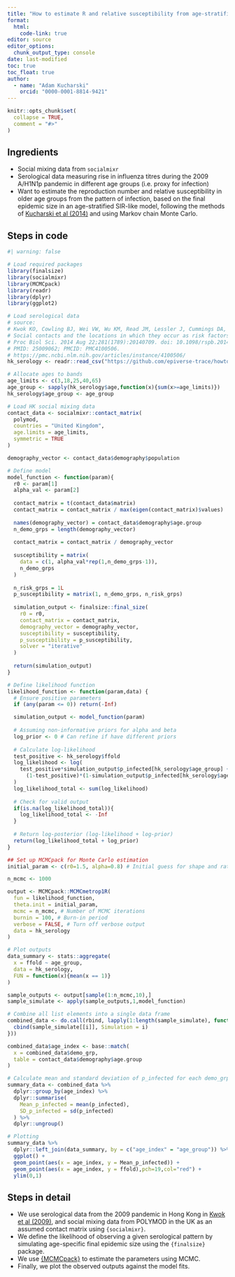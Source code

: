 ```yaml
---
title: "How to estimate R and relative susceptibility from age-stratified pre- and post-epidemic serological data?"
format: 
  html:
    code-link: true
editor: source
editor_options: 
  chunk_output_type: console
date: last-modified
toc: true
toc_float: true
author: 
  - name: "Adam Kucharski"
    orcid: "0000-0001-8814-9421"
---
```


```r
knitr::opts_chunk$set(
  collapse = TRUE,
  comment = "#>"
)
```

## Ingredients

- Social mixing data from `socialmixr`
- Serological data measuring rise in influenza titres during the 2009 A/H1N1p pandemic in different age groups (i.e. proxy for infection)
- Want to estimate the reproduction number and relative susceptibility in older age groups from the pattern of infection, based on the final epidemic size in an age-stratified SIR-like model, following the methods of [Kucharski et al (2014)](https://journals.plos.org/plospathogens/article?id=10.1371/journal.ppat.1004206) and using Markov chain Monte Carlo.


## Steps in code

```r
#| warning: false

# Load required packages
library(finalsize)
library(socialmixr)
library(MCMCpack)
library(readr)
library(dplyr)
library(ggplot2)

# Load serological data
# source:
# Kwok KO, Cowling BJ, Wei VW, Wu KM, Read JM, Lessler J, Cummings DA, Peiris JS, Riley S. 
# Social contacts and the locations in which they occur as risk factors for influenza infection. 
# Proc Biol Sci. 2014 Aug 22;281(1789):20140709. doi: 10.1098/rspb.2014.0709. 
# PMID: 25009062; PMCID: PMC4100506.
# https://pmc.ncbi.nlm.nih.gov/articles/instance/4100506/
hk_serology <- readr::read_csv("https://github.com/epiverse-trace/howto/raw/refs/heads/main/data/rspb20140709supp2.csv")

# Allocate ages to bands
age_limits <- c(3,18,25,40,65)
age_group <- sapply(hk_serology$age,function(x){sum(x>=age_limits)})
hk_serology$age_group <- age_group

# Load HK social mixing data
contact_data <- socialmixr::contact_matrix(
  polymod,
  countries = "United Kingdom",
  age.limits = age_limits,
  symmetric = TRUE
)

demography_vector <- contact_data$demography$population

# Define model
model_function <- function(param){
  r0 <- param[1]
  alpha_val <- param[2]
  
  contact_matrix = t(contact_data$matrix)
  contact_matrix = contact_matrix / max(eigen(contact_matrix)$values)
  
  names(demography_vector) = contact_data$demography$age.group
  n_demo_grps = length(demography_vector)
  
  contact_matrix = contact_matrix / demography_vector
  
  susceptibility = matrix(
    data = c(1, alpha_val*rep(1,n_demo_grps-1)),
    n_demo_grps
  )
  
  n_risk_grps = 1L
  p_susceptibility = matrix(1, n_demo_grps, n_risk_grps)
  
  simulation_output <- finalsize::final_size(
    r0 = r0,
    contact_matrix = contact_matrix,
    demography_vector = demography_vector,
    susceptibility = susceptibility,
    p_susceptibility = p_susceptibility,
    solver = "iterative"
  )
  
  return(simulation_output)
}

# Define likelihood function
likelihood_function <- function(param,data) {
  # Ensure positive parameters
  if (any(param <= 0)) return(-Inf)

  simulation_output <- model_function(param)
  
  # Assuming non-informative priors for alpha and beta
  log_prior <- 0 # Can refine if have different priors
  
  # Calculate log-likelihood
  test_positive <- hk_serology$ffold
  log_likelihood <- log(
    test_positive*simulation_output$p_infected[hk_serology$age_group] + 
      (1-test_positive)*(1-simulation_output$p_infected[hk_serology$age_group])
  )
  log_likelihood_total <- sum(log_likelihood)
  
  # Check for valid output
  if(is.na(log_likelihood_total)){
    log_likelihood_total <- -Inf
  }
  
  # Return log-posterior (log-likelihood + log-prior)
  return(log_likelihood_total + log_prior)
}

## Set up MCMCpack for Monte Carlo estimation
initial_param <- c(r0=1.5, alpha=0.8) # Initial guess for shape and rate

n_mcmc <- 1000

output <- MCMCpack::MCMCmetrop1R(
  fun = likelihood_function, 
  theta.init = initial_param,
  mcmc = n_mcmc, # Number of MCMC iterations
  burnin = 100, # Burn-in period
  verbose = FALSE, # Turn off verbose output
  data = hk_serology
)

# Plot outputs
data_summary <- stats::aggregate(
  x = ffold ~ age_group,
  data = hk_serology, 
  FUN = function(x){mean(x == 1)}
)

sample_outputs <- output[sample(1:n_mcmc,10),]
sample_simulate <- apply(sample_outputs,1,model_function)

# Combine all list elements into a single data frame
combined_data <- do.call(rbind, lapply(1:length(sample_simulate), function(i) {
  cbind(sample_simulate[[i]], Simulation = i)
}))

combined_data$age_index <- base::match(
  x = combined_data$demo_grp,
  table = contact_data$demography$age.group
)

# Calculate mean and standard deviation of p_infected for each demo_grp
summary_data <- combined_data %>%
  dplyr::group_by(age_index) %>%
  dplyr::summarise(
    Mean_p_infected = mean(p_infected),
    SD_p_infected = sd(p_infected)
  ) %>%
  dplyr::ungroup()

# Plotting
summary_data %>% 
  dplyr::left_join(data_summary, by = c("age_index" = "age_group")) %>% 
  ggplot() +
  geom_point(aes(x = age_index, y = Mean_p_infected)) +
  geom_point(aes(x = age_index, y = ffold),pch=19,col="red") +
  ylim(0,1)
```

## Steps in detail
- We use serological data from the 2009 pandemic in Hong Kong in [Kwok et al (2009)](https://royalsocietypublishing.org/doi/10.1098/rspb.2014.0709), and social mixing data from POLYMOD in the UK as an assumed contact matrix using `{socialmixr}`.
- We define the likelihood of observing a given serological pattern by simulating age-specific final epidemic size using the `{finalsize}` package.
- We use [{MCMCpack}](https://cran.r-project.org/web/packages/MCMCpack/index.html) to estimate the parameters using MCMC.
- Finally, we plot the observed outputs against the model fits.
